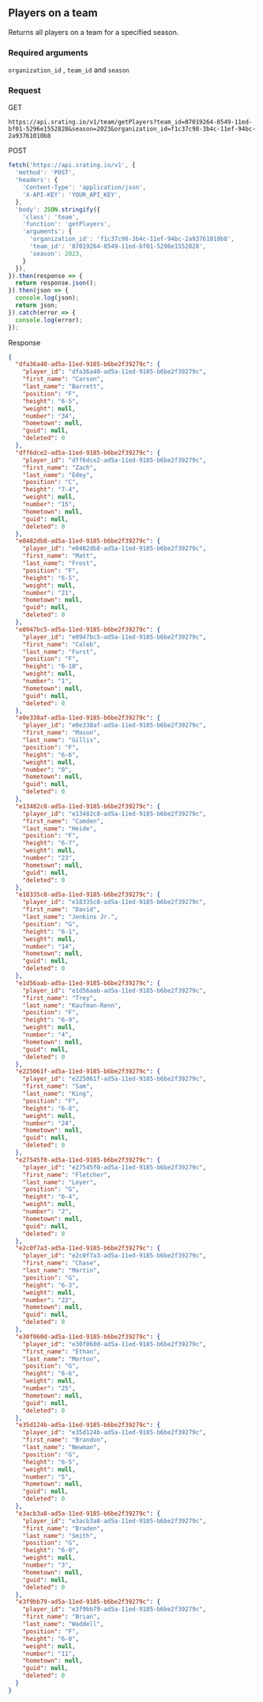 ## Players on a team
Returns all players on a team for a specified season.

### Required arguments
`organization_id` , `team_id` and `season`

### Request

GET

```console
https://api.srating.io/v1/team/getPlayers?team_id=87019264-8549-11ed-bf01-5296e1552828&season=2023&organization_id=f1c37c98-3b4c-11ef-94bc-2a93761010b8
```

POST
```js {5} copy filename="javascript"
fetch('https://api.srating.io/v1', {
  'method': 'POST',
  'headers': {
    'Content-Type': 'application/json',
    'X-API-KEY': 'YOUR_API_KEY',
  },
  'body': JSON.stringify({
    'class': 'team',
    'function': 'getPlayers',
    'arguments': {
      'organization_id': 'f1c37c98-3b4c-11ef-94bc-2a93761010b8',
      'team_id': '87019264-8549-11ed-bf01-5296e1552828',
      'season': 2023,
    }
  }),
}).then(response => {
  return response.json();
}).then(json => {
  console.log(json);
  return json;
}).catch(error => {
  console.log(error);
});
```

Response
```json
{
  "dfa36a40-ad5a-11ed-9185-b6be2f39279c": {
    "player_id": "dfa36a40-ad5a-11ed-9185-b6be2f39279c",
    "first_name": "Carson",
    "last_name": "Barrett",
    "position": "F",
    "height": "6-5",
    "weight": null,
    "number": "34",
    "hometown": null,
    "guid": null,
    "deleted": 0
  },
  "dff6dce2-ad5a-11ed-9185-b6be2f39279c": {
    "player_id": "dff6dce2-ad5a-11ed-9185-b6be2f39279c",
    "first_name": "Zach",
    "last_name": "Edey",
    "position": "C",
    "height": "7-4",
    "weight": null,
    "number": "15",
    "hometown": null,
    "guid": null,
    "deleted": 0
  },
  "e0482db8-ad5a-11ed-9185-b6be2f39279c": {
    "player_id": "e0482db8-ad5a-11ed-9185-b6be2f39279c",
    "first_name": "Matt",
    "last_name": "Frost",
    "position": "F",
    "height": "6-5",
    "weight": null,
    "number": "21",
    "hometown": null,
    "guid": null,
    "deleted": 0
  },
  "e0947bc5-ad5a-11ed-9185-b6be2f39279c": {
    "player_id": "e0947bc5-ad5a-11ed-9185-b6be2f39279c",
    "first_name": "Caleb",
    "last_name": "Furst",
    "position": "F",
    "height": "6-10",
    "weight": null,
    "number": "1",
    "hometown": null,
    "guid": null,
    "deleted": 0
  },
  "e0e338af-ad5a-11ed-9185-b6be2f39279c": {
    "player_id": "e0e338af-ad5a-11ed-9185-b6be2f39279c",
    "first_name": "Mason",
    "last_name": "Gillis",
    "position": "F",
    "height": "6-6",
    "weight": null,
    "number": "0",
    "hometown": null,
    "guid": null,
    "deleted": 0
  },
  "e13482c8-ad5a-11ed-9185-b6be2f39279c": {
    "player_id": "e13482c8-ad5a-11ed-9185-b6be2f39279c",
    "first_name": "Camden",
    "last_name": "Heide",
    "position": "F",
    "height": "6-7",
    "weight": null,
    "number": "23",
    "hometown": null,
    "guid": null,
    "deleted": 0
  },
  "e18335c8-ad5a-11ed-9185-b6be2f39279c": {
    "player_id": "e18335c8-ad5a-11ed-9185-b6be2f39279c",
    "first_name": "David",
    "last_name": "Jenkins Jr.",
    "position": "G",
    "height": "6-1",
    "weight": null,
    "number": "14",
    "hometown": null,
    "guid": null,
    "deleted": 0
  },
  "e1d56aab-ad5a-11ed-9185-b6be2f39279c": {
    "player_id": "e1d56aab-ad5a-11ed-9185-b6be2f39279c",
    "first_name": "Trey",
    "last_name": "Kaufman-Renn",
    "position": "F",
    "height": "6-9",
    "weight": null,
    "number": "4",
    "hometown": null,
    "guid": null,
    "deleted": 0
  },
  "e225061f-ad5a-11ed-9185-b6be2f39279c": {
    "player_id": "e225061f-ad5a-11ed-9185-b6be2f39279c",
    "first_name": "Sam",
    "last_name": "King",
    "position": "F",
    "height": "6-8",
    "weight": null,
    "number": "24",
    "hometown": null,
    "guid": null,
    "deleted": 0
  },
  "e27545f0-ad5a-11ed-9185-b6be2f39279c": {
    "player_id": "e27545f0-ad5a-11ed-9185-b6be2f39279c",
    "first_name": "Fletcher",
    "last_name": "Loyer",
    "position": "G",
    "height": "6-4",
    "weight": null,
    "number": "2",
    "hometown": null,
    "guid": null,
    "deleted": 0
  },
  "e2c0f7a3-ad5a-11ed-9185-b6be2f39279c": {
    "player_id": "e2c0f7a3-ad5a-11ed-9185-b6be2f39279c",
    "first_name": "Chase",
    "last_name": "Martin",
    "position": "G",
    "height": "6-3",
    "weight": null,
    "number": "22",
    "hometown": null,
    "guid": null,
    "deleted": 0
  },
  "e30f060d-ad5a-11ed-9185-b6be2f39279c": {
    "player_id": "e30f060d-ad5a-11ed-9185-b6be2f39279c",
    "first_name": "Ethan",
    "last_name": "Morton",
    "position": "G",
    "height": "6-6",
    "weight": null,
    "number": "25",
    "hometown": null,
    "guid": null,
    "deleted": 0
  },
  "e35d124b-ad5a-11ed-9185-b6be2f39279c": {
    "player_id": "e35d124b-ad5a-11ed-9185-b6be2f39279c",
    "first_name": "Brandon",
    "last_name": "Newman",
    "position": "G",
    "height": "6-5",
    "weight": null,
    "number": "5",
    "hometown": null,
    "guid": null,
    "deleted": 0
  },
  "e3acb3a8-ad5a-11ed-9185-b6be2f39279c": {
    "player_id": "e3acb3a8-ad5a-11ed-9185-b6be2f39279c",
    "first_name": "Braden",
    "last_name": "Smith",
    "position": "G",
    "height": "6-0",
    "weight": null,
    "number": "3",
    "hometown": null,
    "guid": null,
    "deleted": 0
  },
  "e3f9bb79-ad5a-11ed-9185-b6be2f39279c": {
    "player_id": "e3f9bb79-ad5a-11ed-9185-b6be2f39279c",
    "first_name": "Brian",
    "last_name": "Waddell",
    "position": "F",
    "height": "6-8",
    "weight": null,
    "number": "11",
    "hometown": null,
    "guid": null,
    "deleted": 0
  }
}
```

